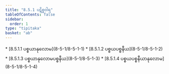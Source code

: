 ```yaml
---
title: "8.5.1 ပဋိစ္စဝါရ"
tableOfContents: false
sidebar:
  order: 1
type: "tipitaka"
basket: "ab"
---
```



<DynamicBreadcrumb />



<TableOfContents>
* [8.5.1.1 ပစ္စယာနုလောမ](8-5-1/8-5-1-1)
* [8.5.1.2 ပစ္စယပစ္စနီယ](8-5-1/8-5-1-2)
* [8.5.1.3 ပစ္စယာနုလောမပစ္စနီယ](8-5-1/8-5-1-3)
* [8.5.1.4 ပစ္စယပစ္စနီယာနုလောမ](8-5-1/8-5-1-4)
</TableOfContents>